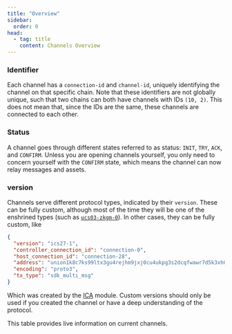 ```yaml
---
title: "Overview"
sidebar:
  order: 0
head:
  - tag: title
    content: Channels Overview
---
```



### Identifier

Each channel has a `connection-id` and `channel-id`, uniquely identifying the channel on that specific chain. Note that these identifiers
are not globally unique, such that two chains can both have channels with IDs `(10, 2)`. This does not mean that, since the IDs
are the same, these channels are connected to each other.

### Status

A channel goes through different states referred to as status: `INIT`, `TRY`, `ACK`, and `CONFIRM`. Unless you
are opening channels yourself, you only need to concern yourself with the `CONFIRM` state, which means the channel
can now relay messages and assets.

### version

Channels serve different protocol types, indicated by their `version`. These can be fully custom, although most of the
time they will be one of the enshrined types (such as [`ucs03-zkgm-0`](/protocol/channels/ucs03-zkgm)). In other cases,
they can be fully custom, like

```json
{
  "version": "ics27-1",
  "controller_connection_id": "connection-0",
  "host_connection_id": "connection-28",
  "address": "union1k8c7ks99ltx3gu4rejhm9jxj0cu4ukpg3s2dcqfwawr7d5k3xh0qzl9eag",
  "encoding": "proto3",
  "tx_type": "sdk_multi_msg"
}
```

Which was created by the [ICA](https://github.com/cosmos/ibc/tree/main/spec/app/ics-027-interchain-accounts) module. Custom
versions should only be used if you created the channel or have a deep understanding of the protocol.

This table provides live information on current channels. 

<ChannelsTable client:only='svelte'/>